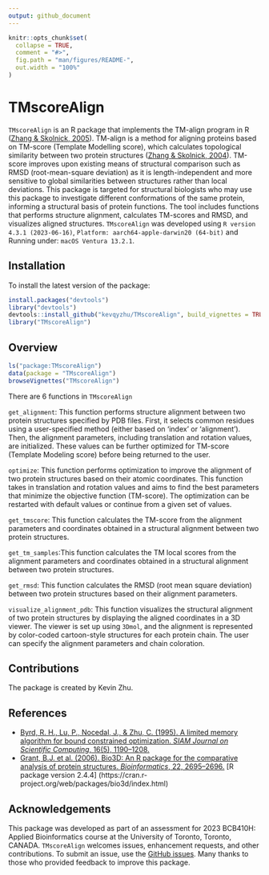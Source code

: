 ```yaml
---
output: github_document
---
```


<!-- README.md is generated from README.Rmd. Please edit that file -->

```r
knitr::opts_chunk$set(
  collapse = TRUE,
  comment = "#>",
  fig.path = "man/figures/README-",
  out.width = "100%"
)
```

# TMscoreAlign

<!-- badges: start -->
<!-- badges: end -->

`TMscoreAlign` is an R package that implements the TM-align program in R 
([Zhang & Skolnick, 2005](https://doi.org/10.1002/prot.20264)). 
TM-align is a method for aligning proteins based on TM-score 
(Template Modelling score), which calculates topological similarity between two 
protein structures 
([Zhang & Skolnick, 2004](https://doi.org/10.1093/nar/gki524)). TM-score 
improves upon existing means of structural comparison such as RMSD 
(root-mean-square deviation) as it is length-independent and more sensitive to 
global similarities between structures rather than local deviations. This 
package is targeted for structural biologists who may use this package to 
investigate different conformations of the same protein, informing a structural
basis of protein functions. The tool includes functions that performs structure 
alignment, calculates TM-scores and RMSD, and visualizes aligned structures. 
`TMscoreAlign` was developed using `R version 4.3.1 (2023-06-16)`, 
`Platform: aarch64-apple-darwin20 (64-bit)` and Running under: 
`macOS Ventura 13.2.1`.

## Installation

To install the latest version of the package:

``` r
install.packages("devtools")
library("devtools")
devtools::install_github("kevqyzhu/TMscoreAlign", build_vignettes = TRUE)
library("TMscoreAlign")
```

## Overview

``` r
ls("package:TMscoreAlign")
data(package = "TMscoreAlign") 
browseVignettes("TMscoreAlign")
```

There are 6 functions in `TMscoreAlign`

`get_alignment`: This function performs structure alignment between two protein 
structures specified by PDB files. First, it selects common residues using a 
user-specified method (either based on 'index' or 'alignment'). Then, the 
alignment parameters, including translation and rotation values, are 
initialized. These values can be further optimized for TM-score 
(Template Modeling score) before being returned to the user. 

`optimize`: This function performs optimization to improve the alignment of two
protein structures based on their atomic coordinates. This function takes in 
translation and rotation values and aims to find the best parameters that 
minimize the objective function (TM-score). The optimization can be restarted 
with default values or continue from a given set of values.

`get_tmscore`: This function calculates the TM-score from the alignment 
parameters and coordinates obtained in a structural alignment between two 
protein structures.

`get_tm_samples`:This function calculates the TM local scores from the alignment 
parameters and coordinates obtained in a structural alignment between two 
protein structures. 

`get_rmsd`: This function calculates the RMSD (root mean square deviation) 
between two protein structures based on their alignment parameters. 

`visualize_alignment_pdb`: This function visualizes the structural alignment of 
two protein structures by displaying the aligned coordinates in a 3D viewer. The
viewer is set up using `3Dmol`, and the alignment is represented by color-coded 
cartoon-style structures for each protein chain. The user can specify the 
alignment parameters and chain coloration. 


## Contributions
The package is created by Kevin Zhu.

## References
- [Byrd, R. H., Lu, P., Nocedal, J., & Zhu, C. (1995). A limited memory 
algorithm for bound constrained optimization. 
*SIAM Journal on Scientific Computing*, 16(5), 1190–1208.](https://epubs.siam.org/doi/10.1137/0916069)
- [Grant, B.J. et al. (2006). Bio3D: An R package for the comparative analysis
of protein structures. *Bioinformatics*, 22, 2695--2696.](https://doi.org/10.1093/bioinformatics/btl461) 
[R package version 2.4.4] (https://cran.r-project.org/web/packages/bio3d/index.html)


## Acknowledgements
This package was developed as part of an assessment for 2023 BCB410H: Applied 
Bioinformatics course at the University of Toronto, Toronto, CANADA. 
`TMscoreAlign` welcomes issues, enhancement requests, and other contributions. 
To submit an issue, use the 
[GitHub issues](https://github.com/anjalisilva/TestingPackage/issues). Many 
thanks to those who provided feedback to improve this package.


